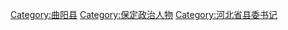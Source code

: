 [[Category:曲阳县|Category:曲阳县]]
[[Category:保定政治人物|Category:保定政治人物]]
[[Category:河北省县委书记|Category:河北省县委书记]]